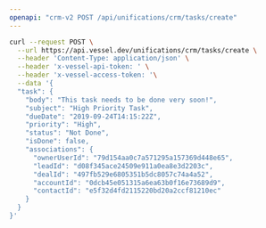```yaml
---
openapi: "crm-v2 POST /api/unifications/crm/tasks/create"
---
```


<RequestExample>

```bash Request
curl --request POST \
  --url https://api.vessel.dev/unifications/crm/tasks/create \
  --header 'Content-Type: application/json' \
  --header 'x-vessel-api-token: ' \
  --header 'x-vessel-access-token: '\
  --data '{
  "task": {
    "body": "This task needs to be done very soon!",
    "subject": "High Priority Task",
    "dueDate": "2019-09-24T14:15:22Z",
    "priority": "High",
    "status": "Not Done",
    "isDone": false,
    "associations": {
      "ownerUserId": "79d154aa0c7a571295a157369d448e65",
      "leadId": "d08f345ace24509e911a0ea8e3d2203c",
      "dealId": "497fb529e6805351b5dc8057c74a4a52",
      "accountId": "0dcb45e051315a6ea63b0f16e73689d9",
      "contactId": "e5f32d4fd2115220bd20a2ccf81210ec"
    }
  }
}'
```

</RequestExample>


